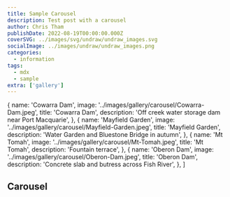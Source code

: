 ```yaml
---
title: Sample Carousel
description: Test post with a carousel
author: Chris Tham
publishDate: 2022-08-19T00:00:00.000Z
coverSVG: ../images/svg/undraw/undraw_images.svg
socialImage: ../images/undraw/undraw_images.png
categories:
  - information
tags:
  - mdx
  - sample
extra: ['gallery']
---
```


  {
    name: 'Cowarra Dam',
    image: '../images/gallery/carousel/Cowarra-Dam.jpeg',
    title: 'Cowarra Dam',
    description: 'Off creek water storage dam near Port Macquarie',
  },
  {
    name: 'Mayfield Garden',
    image: '../images/gallery/carousel/Mayfield-Garden.jpeg',
    title: 'Mayfield Garden',
    description: 'Water Garden and Bluestone Bridge in autumn',
  },
  {
    name: 'Mt Tomah',
    image: '../images/gallery/carousel/Mt-Tomah.jpeg',
    title: 'Mt Tomah',
    description: 'Fountain terrace',
  },
  {
    name: 'Oberon Dam',
    image: '../images/gallery/carousel/Oberon-Dam.jpeg',
    title: 'Oberon Dam',
    description: 'Concrete slab and butress across Fish River',
  },
]

## Carousel

<Carousel pages={carouselPages} />

